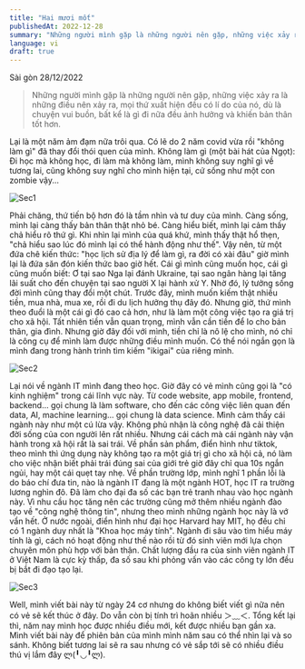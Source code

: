 ```yaml
---
title: "Hai mươi mốt"
publishedAt: 2022-12-28
summary: "Những người mình gặp là những người nên gặp, những việc xảy ra là những điều nên xảy ra, mọi thứ xuất hiện đều có lí do của nó, dù là chuyện vui buồn, bất kể là gì đi nữa đều ảnh hưởng và khiến bản thân tốt hơn."
language: vi
draft: true
---
```


Sài gòn 28/12/2022

> Những người mình gặp là những người nên gặp, những việc xảy ra là những điều nên xảy ra, mọi thứ xuất hiện đều có lí do của nó, dù là chuyện vui buồn, bất kể là gì đi nữa đều ảnh hưởng và khiến bản thân tốt hơn.

Lại là một năm ảm đạm nữa trôi qua. Có lẽ do 2 năm covid vừa rồi "không làm gì" đã thay đổi thói quen của mình. Không làm gì (một bài hát của Ngọt): Đi học mà không học, đi làm mà không làm, mình không suy nghĩ gì về tương lai, cũng không suy nghĩ cho mình hiện tại, cứ sống như một con zombie vậy...

![Sec1](/images/hai-muoi-mot/photo-1536086845112-89de23aa4772.webp)

Phải chăng, thứ tiến bộ hơn đó là tầm nhìn và tư duy của mình. Càng sống, mình lại càng thấy bản thân thật nhỏ bé. Càng hiểu biết, mình lại cảm thấy chả hiểu rõ thứ gì. Khi nhìn lại mình của quá khứ, mình thấy thật hổ thẹn, "chả hiểu sao lúc đó mình lại có thể hành động như thế". Vậy nên, từ một đứa chê kiến thức: "học lịch sử địa lý để làm gì, ra đời có xài đâu" giờ mình lại là đứa săn đón kiến thức bao giờ hết. Cái gì mình cũng muốn học, cái gì cũng muốn biết: Ơ tại sao Nga lại đánh Ukraine, tại sao ngân hàng lại tăng lãi suất cho đến chuyện tại sao người X lại hành xử Y. Nhờ đó, lý tưởng sống đời mình cũng thay đổi một chút. Trước đây, mình muốn kiếm thật nhiều tiền, mua nhà, mua xe, rồi đi du lịch hưởng thụ đây đó. Nhưng giờ, thứ mình theo đuổi là một cái gì đó cao cả hơn, như là làm một công việc tạo ra giá trị cho xã hội. Tất nhiên tiền vẫn quan trọng, mình vẫn cần tiền để lo cho bản thân, gia đình. Nhưng giờ đây đối với mình, tiền chỉ là nô lệ cho mình, nó chỉ là công cụ để mình làm được những điều mình muốn. Có thể nói ngắn gọn là mình đang trong hành trình tìm kiếm "ikigai" của riêng mình.

![Sec2](/images/hai-muoi-mot/11.png)

Lại nói về ngành IT mình đang theo học. Giờ đây có vẻ mình cũng gọi là "có kinh nghiệm" trong cái lĩnh vực này. Từ code website, app mobile, frontend, backend... gọi chung là làm software, cho đến các công việc liên quan đến data, AI, machine learning... gọi chung là data science. Mình cảm thấy cái ngành này như một cú lừa vậy. Không phủ nhận là công nghệ đã cải thiện đời sống của con người lên rất nhiều. Nhưng cái cách mà cái ngành này vận hành trong xã hội rất là sai trái. Về phần sản phẩm, điển hình như tiktok, theo mình thì ứng dụng này không tạo ra một giá trị gì cho xã hội cả, nó làm cho việc nhận biết phải trái đúng sai của giới trẻ giờ đây chỉ qua 10s ngắn ngủi, hay một cái quẹt tay nhẹ. Về phần trường lớp, mình nghĩ 1 phần lỗi là do báo chí đưa tin, nào là ngành IT đang là một ngành HOT, học IT ra trường lương nghìn đô. Đã làm cho đại đa số các bạn trẻ tranh nhau vào học ngành này. Vì nhu cầu học tăng nên các trường cũng mở thêm nhiều ngành đào tạo về "công nghệ thông tin", nhưng theo mình những ngành học này là vớ vẩn hết. Ở nước ngoài, điển hình như đại học Harvard hay MIT, họ đều chỉ có 1 ngành duy nhất là "Khoa học máy tính". Ngành đi sâu vào tìm hiểu máy tính là gì, cách nó hoạt động như thế nào rồi từ đó sinh viên mới lựa chọn chuyên môn phù hợp với bản thân. Chất lượng đầu ra của sinh viên ngành IT ở Việt Nam là cực kỳ thấp, đa số sau khi phỏng vấn vào các công ty lớn đều bị bắt đi đạo tạo lại.

![Sec3](/images/hai-muoi-mot/12.png)

Well, mình viết bài này từ ngày 24 cơ nhưng do không biết viết gì nữa nên có vẻ sẽ kết thúc ở đây. Do vẫn còn bị tính trì hoãn nhiều ＞﹏＜. Tổng kết lại thì, năm nay mình học được nhiều điều mới, kết được nhiều bạn gần xa. Mình viết bài này để phiên bản của mình mình năm sau có thể nhìn lại và so sánh.
Không biết tương lai sẽ ra sau nhưng có vẻ sắp tới sẽ có nhiều điều thú vị lắm đây ლ(╹◡╹ლ).
